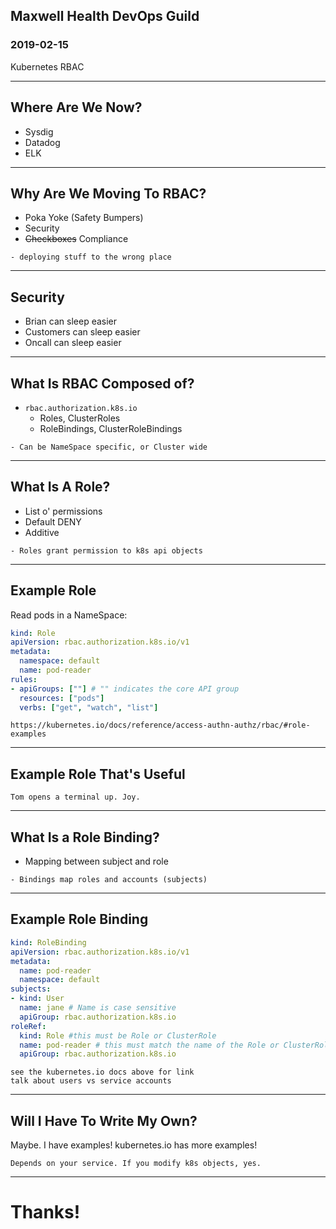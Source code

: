 

<Head>
  <title>Kubernetes RBAC</title>
</Head>

## Maxwell Health DevOps Guild

### 2019-02-15
Kubernetes RBAC

---

## Where Are We Now?
- Sysdig
- Datadog
- ELK

---

## Why Are We Moving To RBAC?

- Poka Yoke (Safety Bumpers)
- Security
- ~~Checkboxes~~ Compliance

```notes
- deploying stuff to the wrong place
```

---

## Security
- Brian can sleep easier
- Customers can sleep easier
- Oncall can sleep easier

---

## What Is RBAC Composed of?
- `rbac.authorization.k8s.io`
  - Roles, ClusterRoles
  - RoleBindings, ClusterRoleBindings

```notes
- Can be NameSpace specific, or Cluster wide
```

---

## What Is A Role?
- List o' permissions
- Default DENY
- Additive

```notes
- Roles grant permission to k8s api objects
```
---

## Example Role

Read pods in a NameSpace:
```yaml
kind: Role
apiVersion: rbac.authorization.k8s.io/v1
metadata:
  namespace: default
  name: pod-reader
rules:
- apiGroups: [""] # "" indicates the core API group
  resources: ["pods"]
  verbs: ["get", "watch", "list"]
```

```notes
https://kubernetes.io/docs/reference/access-authn-authz/rbac/#role-examples
```
---

## Example Role That's Useful

`Tom opens a terminal up. Joy.`

---

## What Is a Role Binding?
- Mapping between subject and role

```notes
- Bindings map roles and accounts (subjects)
```

---

## Example Role Binding

```yaml
kind: RoleBinding
apiVersion: rbac.authorization.k8s.io/v1
metadata:
  name: pod-reader
  namespace: default
subjects:
- kind: User
  name: jane # Name is case sensitive
  apiGroup: rbac.authorization.k8s.io
roleRef:
  kind: Role #this must be Role or ClusterRole
  name: pod-reader # this must match the name of the Role or ClusterRole you wish to bind to
  apiGroup: rbac.authorization.k8s.io
```

```notes
see the kubernetes.io docs above for link
talk about users vs service accounts
```

---

## Will I Have To Write My Own?

Maybe.
I have examples!
kubernetes.io has more examples!

```notes
Depends on your service. If you modify k8s objects, yes.
```

---

# Thanks!
